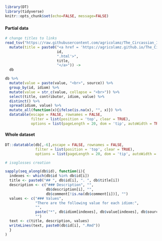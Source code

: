 ```r
library(DT)
library(tidyverse)
knitr::opts_chunk$set(echo=FALSE, message=FALSE)
```


### {.tabset .tabset-fade .tabset-pills}
#### Partial data
```r
# change titles to links
read_tsv("https://raw.githubusercontent.com/agricolamz/The_Circassian_Isoglosses_Database/master/database.csv") %>% 
  mutate(title = paste0("<a href = 'https://agricolamz.github.io/The_Circassian_Isoglosses_Database/",
                        id,
                        ".html'>",
                        title,
                        "</a>")) ->
  db

db %>% 
  mutate(value = paste(value, "<br>", source)) %>% 
  group_by(id, idiom) %>% 
  mutate(value = str_c(value, collapse = "<br>")) %>% 
  select(title, contributor, idiom, value) %>% 
  distinct() %>% 
  spread(idiom, value) %>% 
  mutate_all(function(x){ifelse(is.na(x), "", x)}) %>% 
  datatable(escape = FALSE, rownames = FALSE,  
            filter = list(position = 'top', clear = TRUE),
            options = list(pageLength = 20, dom = 'tip', autoWidth = TRUE))
```

#### Whole dataset
```r
DT::datatable(db[,-6],escape = FALSE, rownames = FALSE,
              filter = list(position = 'top', clear = TRUE),
              options = list(pageLength = 20, dom = 'tip', autoWidth = TRUE)) # remove description column
```


```r
# isoglosses creation

sapply(seq_along(db$id), function(i){
  indexes <- which(db$id %in% db$id[i])
  title <- paste0("## ", db$id[i], ". ", db$title[i])
  description <- c("### Description", "", 
                   db$description[i], "",
                   db$comment[!is.na(db$comment[i])], "")
  values <- c("### Values",
              "There are the following value for each idiom:",
              "",
              paste("*", db$idiom[indexes], db$value[indexes], db$source[indexes]), 
              "")
  text <- c(title, description, values)
  writeLines(text, paste0(db$id[i], ".Rmd"))
  }
)

```

